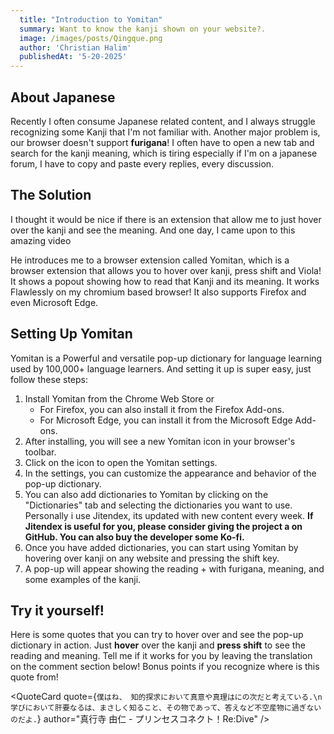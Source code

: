 ```yaml
---
  title: "Introduction to Yomitan"
  summary: Want to know the kanji shown on your website?.
  image: /images/posts/Qingque.png
  author: 'Christian Halim'
  publishedAt: '5-20-2025'
---
```


## About Japanese

Recently I often consume Japanese related content, and I always struggle recognizing some Kanji that I'm not familiar with. Another major problem is, our browser doesn't support <strong>furigana</strong>! I often have to open a new tab and search for the kanji meaning, which is tiring especially if I'm on a japanese forum, I have to copy and paste every replies, every discussion. 

## The Solution

I thought it would be nice if there is an extension that allow me to just hover over the kanji and see the meaning. And one day, I came upon to this amazing video

<ImageWithLabel
  src="/images/posts/Qingque.png"
  width="400"
  height="200"
  alt="How to Set Up and Use Yomichan with Anki (and SUPERCHARGE your Japanese reading)"
  label="How to Set Up and Use Yomichan with Anki (and SUPERCHARGE your Japanese reading)"
  href="https://www.youtube.com/watch?v=OJxndUGN8Cg&t=1s"
/>

<ImageWithLabel
  src="/images/posts/introduction-to-yomitan/ToKiniAndy.jpg"
  width="100"
  height="100"
  alt="by ToKiniAndy"
  label="by ToKiniAndy"
  href="https://www.youtube.com/@ToKiniAndy"
  rounded="full"
/>

He introduces me to a browser extension called <Link href="https://yomitan.wiki/" className="text-sky-400">Yomitan</Link>, which is a browser extension that allows you to hover over kanji, press shift and Viola! It shows a popout showing how to read that Kanji and its meaning. It works Flawlessly on my chromium based browser! It also supports Firefox and even Microsoft Edge.

## Setting Up Yomitan

Yomitan is a Powerful and versatile pop-up dictionary for language learning used by 100,000+ language learners. And setting it up is super easy, just follow these steps:

1. Install Yomitan from the <Link href="https://chrome.google.com/webstore/detail/yomichan/" className="text-sky-400">Chrome Web Store</Link> or
   - For Firefox, you can also install it from the <Link href="https://addons.mozilla.org/en-US/firefox/addon/yomitan/" className="text-sky-400">Firefox Add-ons</Link>.
   - For Microsoft Edge, you can install it from the <Link href="https://microsoftedge.microsoft.com/addons/detail/yomitan-popup-dictionary/idelnfbbmikgfiejhgmddlbkfgiifnnn" className="text-sky-400">Microsoft Edge Add-ons</Link>.
2. After installing, you will see a new Yomitan icon 
    <ImageOnly src="/images/posts/introduction-to-yomitan/yomitan-icon128.png"
      width="20"
      height="20"
      alt="Yomitan Icon"
      rounded="none" 
    /> in your browser's toolbar.
3. Click on the icon to open the Yomitan settings.
4. In the settings, you can customize the appearance and behavior of the pop-up dictionary.
5. You can also add dictionaries to Yomitan by clicking on the "Dictionaries" tab and selecting the dictionaries you want to use. Personally i use Jitendex, its updated with new content every week. <strong>If Jitendex is useful for you, please consider giving the project a <ImageOnly alt="star" src="/images/star.png" width="20" height="20"/> on GitHub. You can also buy the developer some <Link href="https://ko-fi.com/jitendex" className="text-sky-400">Ko-fi</Link>. </strong>
6. Once you have added dictionaries, you can start using Yomitan by hovering over kanji on any website and pressing the shift key.
7. A pop-up will appear showing the reading + with furigana, meaning, and some examples of the kanji.
    <ImageWithLabel
      src="/images/posts/introduction-to-yomitan/yomitan-in-action.jpg"
      width="400"
      height="200"
      alt="Yomitan in Action"
      label="Behold, the truth."
    />

## Try it yourself!

Here is some quotes that you can try to hover over and see the pop-up dictionary in action. Just <strong>hover</strong> over the kanji and <strong>press shift</strong> to see the reading and meaning. Tell me if it works for you by leaving the translation on the comment section below! Bonus points if you recognize where is this quote from!

<div className="mt-10" />

<QuoteCard
  quote={`僕はね、 知的探求において真意や真理はにの次だと考えている.\n学びにおいて肝要なるは、まさしく知ること、その物であって、答えなど不空産物に過ぎないのだよ.`}
  author="真行寺 由仁 - プリンセスコネクト！Re:Dive"
/>

<GiscusMdx />